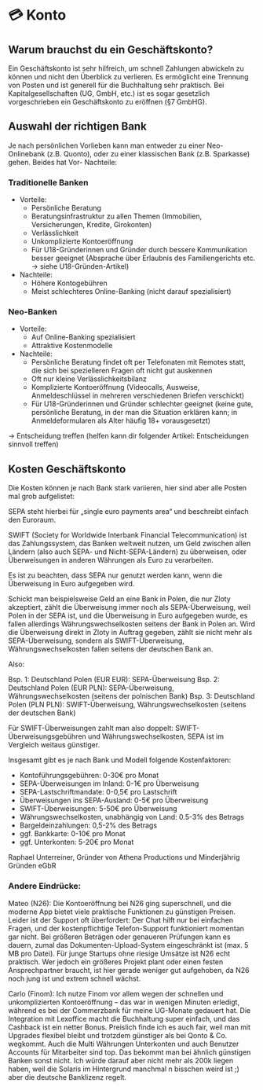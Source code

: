 # 💳 Konto

## Warum brauchst du ein Geschäftskonto?

Ein Geschäftskonto ist sehr hilfreich, um schnell Zahlungen abwickeln zu können und nicht den Überblick zu verlieren.
Es ermöglicht eine Trennung von Posten und ist generell für die Buchhaltung sehr praktisch.
Bei Kapitalgesellschaften (UG, GmbH, etc.) ist es sogar gesetzlich vorgeschrieben ein Geschäftskonto zu eröffnen (§7 GmbHG).

## Auswahl der richtigen Bank

Je nach persönlichen Vorlieben kann man entweder zu einer Neo-Onlinebank (z.B. Quonto), oder zu einer klassischen Bank (z.B. Sparkasse) gehen.
Beides hat Vor- Nachteile:

### Traditionelle Banken

*   Vorteile:
    *   Persönliche Beratung
    *   Beratungsinfrastruktur zu allen Themen (Immobilien, Versicherungen, Kredite, Girokonten)
    *   Verlässlichkeit
    *   Unkomplizierte Kontoeröffnung
    *   Für U18-Gründerinnen und Gründer durch bessere Kommunikation besser geeignet (Absprache über Erlaubnis des Familiengerichts etc. → siehe U18-Gründen-Artikel)
*   Nachteile:
    *   Höhere Kontogebühren
    *   Meist schlechteres Online-Banking (nicht darauf spezialisiert)

### Neo-Banken

*   Vorteile:
    *   Auf Online-Banking spezialisiert
    *   Attraktive Kostenmodelle
*   Nachteile:
    *   Persönliche Beratung findet oft per Telefonaten mit Remotes statt, die sich bei spezielleren Fragen oft nicht gut auskennen
    *   Oft nur kleine Verlässlichkeitsbilanz
    *   Komplizierte Kontoeröffnung (Videocalls, Ausweise, Anmeldeschlüssel in mehreren verschiedenen Briefen verschickt)
    *   Für U18-Gründerinnen und Gründer schlechter geeignet (keine gute, persönliche Beratung, in der man die Situation erklären kann; in Anmeldeformularen als Alter häufig 18+ vorausgesetzt)

→ Entscheidung treffen (helfen kann dir folgender Artikel: Entscheidungen sinnvoll treffen)

## Kosten Geschäftskonto

Die Kosten können je nach Bank stark variieren, hier sind aber alle Posten mal grob aufgelistet:

SEPA steht hierbei für „single euro payments area“ und beschreibt einfach den Euroraum.

SWIFT (Society for Worldwide Interbank Financial Telecommunication) ist das Zahlungssystem, das Banken weltweit nutzen, um Geld zwischen allen Ländern (also auch SEPA- und Nicht-SEPA-Ländern) zu überweisen, oder Überweisungen in anderen Währungen als Euro zu verarbeiten.

Es ist zu beachten, dass SEPA nur genutzt werden kann, wenn die Überweisung in Euro aufgegeben wird.

Schickt man beispielsweise Geld an eine Bank in Polen, die nur Zloty akzeptiert, zählt die Überweisung immer noch als SEPA-Überweisung, weil Polen in der SEPA ist, und die Überweisung in Euro aufgegeben wurde, es fallen allerdings Währungswechselkosten seitens der Bank in Polen an. Wird die Überweisung direkt in Zloty in Auftrag gegeben, zählt sie nicht mehr als SEPA-Überweisung, sondern als SWIFT-Überweisung, Währungswechselkosten fallen seitens der deutschen Bank an.

Also:

Bsp. 1: Deutschland Polen (EUR EUR): SEPA-Überweisung
Bsp. 2: Deutschland Polen (EUR PLN): SEPA-Überweisung, Währungswechselkosten (seitens der polnischen Bank)
Bsp. 3: Deutschland Polen (PLN PLN): SWIFT-Überweisung, Währungswechselkosten (seitens der deutschen Bank)

Für SWIFT-Überweisungen zahlt man also doppelt: SWIFT-Überweisungsgebühren und Währungswechselkosten,
SEPA ist im Vergleich weitaus günstiger.

Insgesamt gibt es je nach Bank und Modell folgende Kostenfaktoren:

*   Kontoführungsgebühren: 0-30€ pro Monat
*   SEPA-Überweisungen im Inland: 0-1€ pro Überweisung
*   SEPA-Lastschriftmandate: 0-0,5€ pro Lastschrift
*   Überweisungen ins SEPA-Ausland: 0-5€ pro Überweisung
*   SWIFT-Überweisungen: 5-50€ pro Überweisung
*   Währungswechselkosten, unabhängig von Land: 0.5-3% des Betrags
*   Bargeldeinzahlungen: 0,5-2% des Betrags
*   ggf. Bankkarte: 0-10€ pro Monat
*   ggf. Unterkonten: 5-20€ pro Monat

Raphael Unterreiner, Gründer von Athena Productions und Minderjährig Gründen eGbR


### Andere Eindrücke:

Mateo (N26): Die Kontoeröffnung bei N26 ging superschnell, und die moderne App bietet viele praktische Funktionen zu günstigen Preisen. Leider ist der Support oft überfordert: Der Chat hilft nur bei einfachen Fragen, und der kostenpflichtige Telefon-Support funktioniert momentan gar nicht. Bei größeren Beträgen oder genaueren Prüfungen kann es dauern, zumal das Dokumenten-Upload-System eingeschränkt ist (max. 5 MB pro Datei). Für junge Startups ohne riesige Umsätze ist N26 echt praktisch. Wer jedoch ein größeres Projekt plant oder einen festen Ansprechpartner braucht, ist hier gerade weniger gut aufgehoben, da N26 noch jung ist und extrem schnell wächst.

Carlo (Finom): Ich nutze Finom vor allem wegen der schnellen und unkomplizierten Kontoeröffnung – das war in wenigen Minuten erledigt, während es bei der Commerzbank für meine UG-Monate gedauert hat. Die Integration mit Lexoffice macht die Buchhaltung super einfach, und das Cashback ist ein netter Bonus. Preislich finde ich es auch fair, weil man mit Upgrades flexibel bleibt und trotzdem günstiger als bei Qonto & Co. wegkommt. Auch die Multi Währungen Unterkonten und auch Benutzer Accounts für Mitarbeiter sind top. Das bekommt man bei ähnlich günstigen Banken sonst nicht. Ich würde darauf aber nicht mehr als 200k liegen haben, weil die Solaris im Hintergrund manchmal n bisschen weird ist ;) aber die deutsche Banklizenz regelt.


